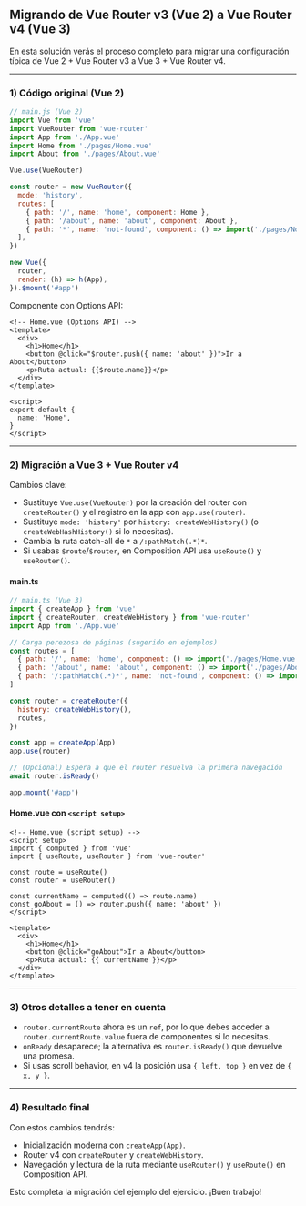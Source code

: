## Migrando de Vue Router v3 (Vue 2) a Vue Router v4 (Vue 3)

En esta solución verás el proceso completo para migrar una configuración típica de Vue 2 + Vue Router v3 a Vue 3 + Vue Router v4.

---

### 1) Código original (Vue 2)

```js
// main.js (Vue 2)
import Vue from 'vue'
import VueRouter from 'vue-router'
import App from './App.vue'
import Home from './pages/Home.vue'
import About from './pages/About.vue'

Vue.use(VueRouter)

const router = new VueRouter({
  mode: 'history',
  routes: [
    { path: '/', name: 'home', component: Home },
    { path: '/about', name: 'about', component: About },
    { path: '*', name: 'not-found', component: () => import('./pages/NotFound.vue') },
  ],
})

new Vue({
  router,
  render: (h) => h(App),
}).$mount('#app')
```

Componente con Options API:

```vue
<!-- Home.vue (Options API) -->
<template>
  <div>
    <h1>Home</h1>
    <button @click="$router.push({ name: 'about' })">Ir a About</button>
    <p>Ruta actual: {{$route.name}}</p>
  </div>
</template>

<script>
export default {
  name: 'Home',
}
</script>
```

---

### 2) Migración a Vue 3 + Vue Router v4

Cambios clave:

- Sustituye `Vue.use(VueRouter)` por la creación del router con `createRouter()` y el registro en la app con `app.use(router)`.
- Sustituye `mode: 'history'` por `history: createWebHistory()` (o `createWebHashHistory()` si lo necesitas).
- Cambia la ruta catch-all de `*` a `/:pathMatch(.*)*`.
- Si usabas `$route`/`$router`, en Composition API usa `useRoute()` y `useRouter()`.

#### main.ts

```js
// main.ts (Vue 3)
import { createApp } from 'vue'
import { createRouter, createWebHistory } from 'vue-router'
import App from './App.vue'

// Carga perezosa de páginas (sugerido en ejemplos)
const routes = [
  { path: '/', name: 'home', component: () => import('./pages/Home.vue') },
  { path: '/about', name: 'about', component: () => import('./pages/About.vue') },
  { path: '/:pathMatch(.*)*', name: 'not-found', component: () => import('./pages/NotFound.vue') },
]

const router = createRouter({
  history: createWebHistory(),
  routes,
})

const app = createApp(App)
app.use(router)

// (Opcional) Espera a que el router resuelva la primera navegación
await router.isReady()

app.mount('#app')
```

#### Home.vue con `<script setup>`

```vue
<!-- Home.vue (script setup) -->
<script setup>
import { computed } from 'vue'
import { useRoute, useRouter } from 'vue-router'

const route = useRoute()
const router = useRouter()

const currentName = computed(() => route.name)
const goAbout = () => router.push({ name: 'about' })
</script>

<template>
  <div>
    <h1>Home</h1>
    <button @click="goAbout">Ir a About</button>
    <p>Ruta actual: {{ currentName }}</p>
  </div>
</template>
```

---

### 3) Otros detalles a tener en cuenta

- `router.currentRoute` ahora es un `ref`, por lo que debes acceder a `router.currentRoute.value` fuera de componentes si lo necesitas.
- `onReady` desaparece; la alternativa es `router.isReady()` que devuelve una promesa.
- Si usas scroll behavior, en v4 la posición usa `{ left, top }` en vez de `{ x, y }`.

---

### 4) Resultado final

Con estos cambios tendrás:

- Inicialización moderna con `createApp(App)`.
- Router v4 con `createRouter` y `createWebHistory`.
- Navegación y lectura de la ruta mediante `useRouter()` y `useRoute()` en Composition API.

Esto completa la migración del ejemplo del ejercicio. ¡Buen trabajo!
